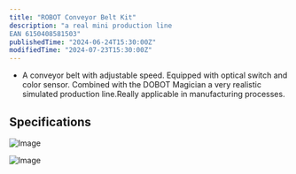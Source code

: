 ```yaml
---
title: "ROBOT Conveyor Belt Kit"
description: "a real mini production line
EAN 6150408581503"
publishedTime: "2024-06-24T15:30:00Z"
modifiedTime: "2024-07-23T15:30:00Z"
---
```


<Callout>

- A conveyor belt with adjustable speed. Equipped with optical switch and color sensor. Combined with the DOBOT Magician a very realistic simulated production line.Really applicable in manufacturing processes.

</Callout>

## Specifications

<Image
	class="rounded-lg overflow-hidden border"
	src="/DOBOT-CONVEYER.webp"
	width={1020}
	height={510}
	alt="Image"
/>

<Image
	class="rounded-lg overflow-hidden border mt-8"
	src="/dobotconveyerr.jpg"
	width={1020}
	height={510}
	alt="Image"
/>
